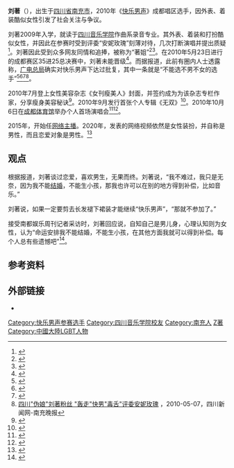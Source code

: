 {{藝人
| 姓名 = 刘著
| 類型 = 歌手
| 國籍 = {{PRC}}
| 民族 = 汉族
| 出生日期 = {{Birth date and age|1991|01|09}}
| 出生地點 = {{CHN}}[[四川省|四川省]][[南充市|南充市]]
| 母校 = 四川音乐学院
| 暱稱 = 著姐
| 職業 = 歌手、{{cn|网络主播}}
}}
'''刘著'''（{{bd|1991年|1月9日}}），出生于[[四川省|四川省]][[南充市|南充市]]，2010年《[[快乐男声|快乐男声]]》成都唱区选手，因外表、着装酷似女性引发了社会关注与争议。

刘著2009年入学，就读于[[四川音乐学院|四川音乐学院]]作曲系录音专业。其外表、着装和打扮酷似女性，并因此在参赛时受到评委“安妮玫瑰”刻薄对待，几次打断演唱并提出质疑<ref>{{cite web|language=zh-cn|publisher=微博|title=或许是很多人对我的疑问，但这就是我最真诚的回答|url=https://weibo.com/1737802867/JAtcR9iCW|accessdate=2020-12-30|archive-date=2020-12-30|archive-url=https://web.archive.org/web/20201230022045/http://web.archive.org/screenshot/https://weibo.com/1737802867/JAtcR9iCW}}</ref>。刘著因此受到众多网友同情和追捧，被称为“著姐”<ref>{{cite web|language=zh-cn|publisher=腾讯网|title=著姐走红之后|url=http://view.news.qq.com/zt/2010/zhujie/index.htm|accessdate=2010-05-09|archive-date=2010-05-11|archive-url=https://web.archive.org/web/20100511122743/http://view.news.qq.com/zt/2010/zhujie/index.htm|dead-url=no}}</ref><ref>{{Cite web |url=http://ent.hunantv.com/z/20100504/639208.html |title=伪娘刘著破天荒获网友力挺 安妮玫瑰疑因压力大改口_综艺_金鹰网 |accessdate=2019-04-15 |archive-date=2019-04-15 |archive-url=https://web.archive.org/web/20190415232433/http://ent.hunantv.com/z/20100504/639208.html |dead-url=no }}</ref>。在2010年5月23日进行的成都赛区35进25总决赛中，刘著未能晋级<ref>{{cite news|language=zh-cn|publisher=网易|title=刘著止步成都决赛 后台强忍泪水称以后还有机会|url=http://news.163.com/10/0523/10/67C3LPB300014AEE.html|date=2010-05-23|accessdate=2010-05-23|archive-url=https://web.archive.org/web/20141231110358/http://news.163.com/10/0523/10/67C3LPB300014AEE.html|archive-date=2014-12-31|dead-url=yes}}</ref>。而据报道，此前有圈内人士透露称，[[国家广播电影电视总局|广电总局]]确实对快乐男声下达过批复，其中一条就是“不能选不男不女的选手”<ref>{{cite news|language=zh-cn|publisher=网易|title=刘著快男成都决赛被淘汰 疑遭广电封杀为事实|url=http://ent.163.com/10/0523/00/67B139E000033LDA.html|work=网易娱乐专稿|date=2010-05-23|accessdate=2010-05-23|archive-date=2010-05-26|archive-url=https://web.archive.org/web/20100526184458/http://ent.163.com/10/0523/00/67B139E000033LDA.html|dead-url=no}}</ref><ref>{{Cite web |url=https://ent.ifeng.com/photo/special/fengshaliuzhu/ |title=拒绝恶炒 理性“封杀”刘著_娱乐_凤凰网 |accessdate=2019-04-15 |archive-date=2019-04-15 |archive-url=https://web.archive.org/web/20190415232434/https://ent.ifeng.com/photo/special/fengshaliuzhu/ |dead-url=no }}</ref><ref>{{Cite web |url=https://ent.163.com/10/0506/01/65VCCMHK00034735.html |title=揭秘快男“伪娘”刘著 初中时已不爱男装_网易娱乐 |accessdate=2019-04-15 |archive-date=2019-04-15 |archive-url=https://web.archive.org/web/20190415232434/https://ent.163.com/10/0506/01/65VCCMHK00034735.html |dead-url=no }}</ref><ref>[http://scnews.newssc.org/system/2010/05/07/012709930.shtml 四川"伪娘"刘著粉丝 "轰走"快男"毒舌"评委安妮玫瑰] {{Wayback|url=http://scnews.newssc.org/system/2010/05/07/012709930.shtml |date=20190415232434 }}，2010-05-07，四川新闻网-南充晚报</ref>。

2010年7月登上女性美容杂志《女刊瘦美人》封面，并签约成为为该杂志专栏作家，分享瘦身美容秘诀<ref>{{Cite web |url=https://ent.qq.com/a/20100717/000065.htm |title=“快男”刘著登女性杂志封面 签约为专栏作家_娱乐_腾讯网 |accessdate=2019-04-15 |archive-date=2019-04-15 |archive-url=https://web.archive.org/web/20190415232437/https://ent.qq.com/a/20100717/000065.htm |dead-url=no }}</ref>。2010年9月发行首张个人专辑《无双》<ref>{{Cite web |url=https://ent.163.com/10/0927/10/6HJ4EGMM00032DGD.html |title=【图】"伪娘"刘著发行新专辑《无双》 10月成都开唱_网易娱乐 |access-date=2019-04-15 |archive-url=https://web.archive.org/web/20190415232432/https://ent.163.com/10/0927/10/6HJ4EGMM00032DGD.html |archive-date=2019-04-15 |dead-url=yes }}</ref>。2010年10月6日在[[成都体育馆|成都体育馆]]举办个人首场演唱会<ref>{{Cite web |url=http://music.yule.sohu.com/20100928/n275323738.shtml |title=刘著3D-MV首映high翻天 表示对成都个唱有信心-搜狐音乐 |accessdate=2019-04-15 |archive-date=2019-04-15 |archive-url=https://web.archive.org/web/20190415232434/http://music.yule.sohu.com/20100928/n275323738.shtml |dead-url=no }}</ref><ref>{{Cite web |url=http://music.yule.sohu.com/20101007/n275450172.shtml |title=快男刘著首场个唱爆棚 黑楠雪糕金俊浩助阵-搜狐音乐 |accessdate=2019-04-15 |archive-date=2019-04-15 |archive-url=https://web.archive.org/web/20190415232431/http://music.yule.sohu.com/20101007/n275450172.shtml |dead-url=no }}</ref>。

2015年，开始任[[网络主播|网络主播]]。2020年，发表的网络视频依然是女性装扮，并自称是男性，而且恋爱对象是男性。<ref>{{cite news|title=快男刘著女装露面疑整容，还是男儿身没变性，喜欢男的父母很支持|url=https://www.163.com/dy/article/FUVBSIA4051784S3.html|accessdate=2020-08-23|work=网易|archive-date=2021-08-23|archive-url=https://web.archive.org/web/20210823174536/https://www.163.com/dy/article/FUVBSIA4051784S3.html}}</ref>

==观点==
根据报道，刘著谈过恋爱，喜欢男生，无果而终。刘著说，“我不难过，我只是无奈，因为我不能[[结婚|结婚]]，不能生小孩，那我也许可以在别的地方得到补偿，比如音乐。”

刘著说，如果一定要剪去长发褪下裙装才能继续“快乐男声”，“那就不参加了。”

接受南都娱乐周刊记者采访时，刘著回应说，自知自己是男儿身，心理认知则为女性，认为“命运安排我不能结婚，不能生小孩，在其他方面我就可以得到补偿。每个人总有些遗憾吧”<ref>{{cite news |title=刘著直面伪娘话题：我不能结婚 这是没有争议的 |url=http://music.yule.sohu.com/20100519/n272219108.shtml |accessdate=2019-04-15 |work=南都娱乐周刊 |date=2010-05-19 |archive-date=2019-04-15 |archive-url=https://web.archive.org/web/20190415232433/http://music.yule.sohu.com/20100519/n272219108.shtml |dead-url=no }}</ref>。

==参考资料==
{{reflist}}
==外部链接==
*{{douban people}}

[[Category:快乐男声参赛选手|Category:快乐男声参赛选手]]
[[Category:四川音乐学院校友|Category:四川音乐学院校友]]
[[Category:南充人|Category:南充人]]
[[Category:刘姓|Z著]]
[[Category:中國大陸LGBT人物|Category:中國大陸LGBT人物]]